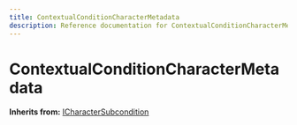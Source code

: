 ```yaml
---
title: ContextualConditionCharacterMetadata
description: Reference documentation for ContextualConditionCharacterMetadata meta class
---
```



# ContextualConditionCharacterMetadata

**Inherits from:** [ICharacterSubcondition](/classes/icharactersubcondition)

<ClassDetails file="/db/classes/ContextualConditionCharacterMetadata.bd15caad426c.json" />
